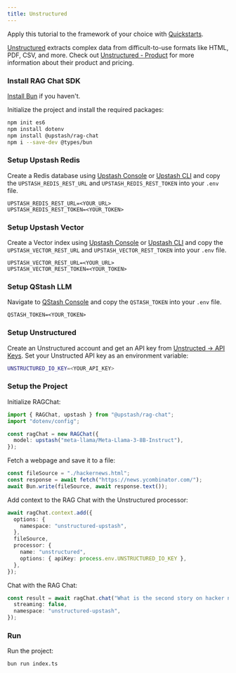 ```yaml
---
title: Unstructured
---
```


<Tip>Apply this tutorial to the framework of your choice with [Quickstarts](/vector/sdks/rag-chat/quickstarts/nextjs). </Tip>

[Unstructured](https://unstructured.io/) extracts complex data from difficult-to-use formats like HTML, PDF, CSV, and more. Check out [Unstructured - Product](https://unstructured.io/product) for more information about their product and pricing.

### Install RAG Chat SDK

[Install Bun](https://bun.sh/docs/installation) if you haven't.

Initialize the project and install the required packages:

```bash
npm init es6
npm install dotenv
npm install @upstash/rag-chat
npm i --save-dev @types/bun  
```

### Setup Upstash Redis

Create a Redis database using [Upstash Console](https://console.upstash.com) or [Upstash CLI](https://github.com/upstash/cli) and copy the `UPSTASH_REDIS_REST_URL` and `UPSTASH_REDIS_REST_TOKEN` into your `.env` file.

```shell .env
UPSTASH_REDIS_REST_URL=<YOUR_URL>
UPSTASH_REDIS_REST_TOKEN=<YOUR_TOKEN>
```

### Setup Upstash Vector

Create a Vector index using [Upstash Console](https://console.upstash.com) or [Upstash CLI](https://github.com/upstash/cli) and copy the `UPSTASH_VECTOR_REST_URL` and `UPSTASH_VECTOR_REST_TOKEN` into your `.env` file.

```shell .env
UPSTASH_VECTOR_REST_URL=<YOUR_URL>
UPSTASH_VECTOR_REST_TOKEN=<YOUR_TOKEN>
```

### Setup QStash LLM

Navigate to [QStash Console](https://console.upstash.com/qstash) and copy the `QSTASH_TOKEN` into your `.env` file.

```shell .env
QSTASH_TOKEN=<YOUR_TOKEN>
```

### Setup Unstructured

Create an Unstructured account and get an API key from [Unstructed -> API Keys](https://app.unstructured.io/keys). Set your Unstructed API key as an environment variable:

```bash .env
UNSTRUCTURED_IO_KEY=<YOUR_API_KEY>
```

### Setup the Project

Initialize RAGChat:

```typescript index.ts
import { RAGChat, upstash } from "@upstash/rag-chat";
import "dotenv/config";

const ragChat = new RAGChat({
  model: upstash("meta-llama/Meta-Llama-3-8B-Instruct"),
});
```

Fetch a webpage and save it to a file:

```typescript index.ts
const fileSource = "./hackernews.html";
const response = await fetch("https://news.ycombinator.com/");
await Bun.write(fileSource, await response.text());
```

Add context to the RAG Chat with the Unstructured processor:

```typescript index.ts
await ragChat.context.add({
  options: {
    namespace: "unstructured-upstash",
  },
  fileSource,
  processor: {
    name: "unstructured",
    options: { apiKey: process.env.UNSTRUCTURED_IO_KEY },
  },
});
```

Chat with the RAG Chat:

```typescript index.ts
const result = await ragChat.chat("What is the second story on hacker news?", {
  streaming: false,
  namespace: "unstructured-upstash",
});
```

### Run

Run the project:

```bash
bun run index.ts
```
